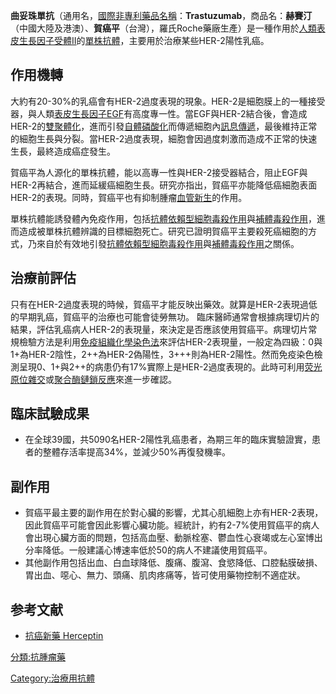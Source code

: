 {{medical}}
{{Drugbox
 | Verifiedfields = changed
 | verifiedrevid = 470612477
 | image = HerceptinFab.jpg
 | width = 300

<!--Monoclonal antibody data-->
 | type = mab
 | mab_type = mab
 | source = zu/o
 | target = [[人類表皮生長因子受體II|HER2/neu]]

<!--Clinical data-->
 | tradename = Herceptin
 | Drugs.com = {{drugs.com|monograph|trastuzumab}}
 | pregnancy_category = X
 | legal_status =  
 | routes_of_administration = Intravenous

<!--Pharmacokinetic data-->
 | bioavailability =  
 | protein_bound =  
 | metabolism = Unknown, possibly reticuloendothelial system.
 | elimination_half-life = 2-12 days

<!--Identifiers-->
| ChemSpiderID_Ref = {{chemspidercite|correct|chemspider}}
| ChemSpiderID = NA
 | CAS_number_Ref = {{cascite|correct|??}}
| CAS_number = 180288-69-1
 | ATC_prefix = L01
 | ATC_suffix = XC03
 | ATC_supplemental =  
 | PubChem =  
 | DrugBank_Ref = {{drugbankcite|changed|drugbank}}
 | DrugBank = BTD00098
 | UNII_Ref = {{fdacite|correct|FDA}}
 | UNII = P188ANX8CK
 | KEGG_Ref = {{keggcite|correct|kegg}}
 | KEGG = D03257
 | ChEMBL_Ref = {{ebicite|changed|EBI}}
 | ChEMBL = 1201585

<!--Chemical data-->
 | C=6470 | H=10012 | N=1726 | O=2013 | S=42 
 | molecular_weight = 145531.5 g/mol
}}
'''曲妥珠單抗'''（通用名，[[國際非專利藥品名稱|國際非專利藥品名稱]]：'''Trastuzumab'''，商品名：'''赫賽汀'''（中國大陸及港澳）、'''賀癌平'''（台灣），羅氏Roche藥廠生產）是一種作用於[[人類表皮生長因子受體II|人類表皮生長因子受體II]]的[[單株抗體|單株抗體]]，主要用於治療某些HER-2陽性乳癌。

==作用機轉==
大約有20-30%的乳癌會有HER-2過度表現的現象。HER-2是細胞膜上的一種接受器，與人類[[表皮生長因子|表皮生長因子]]EGF有高度專一性。當EGF與HER-2結合後，會造成HER-2的[[雙聚體化|雙聚體化]]，進而引發[[自體磷酸化|自體磷酸化]]而傳遞細胞內[[訊息傳遞|訊息傳遞]]，最後維持正常的細胞生長與分裂。當HER-2過度表現，細胞會因過度刺激而造成不正常的快速生長，最終造成癌症發生。

賀癌平為人源化的單株抗體，能以高專一性與HER-2接受器結合，阻止EGF與HER-2再結合，進而延緩癌細胞生長。研究亦指出，賀癌平亦能降低癌細胞表面HER-2的表現。同時，賀癌平也有抑制腫瘤[[血管新生|血管新生]]的作用。

單株抗體能誘發體內免疫作用，包括[[抗體依賴型細胞毒殺作用|抗體依賴型細胞毒殺作用]]與[[補體毒殺作用|補體毒殺作用]]，進而造成被單株抗體辨識的目標細胞死亡。研究已證明賀癌平主要殺死癌細胞的方式，乃來自於有效地引發[[抗體依賴型細胞毒殺作用|抗體依賴型細胞毒殺作用]]與[[補體毒殺作用|補體毒殺作用]]之關係。

==治療前評估==
只有在HER-2過度表現的時候，賀癌平才能反映出藥效。就算是HER-2表現過低的早期乳癌，賀癌平的治療也可能會徒勞無功。
臨床醫師通常會根據病理切片的結果，評估乳癌病人HER-2的表現量，來決定是否應該使用賀癌平。病理切片常規檢驗方法是利用[[免疫組織化學染色法|免疫組織化學染色法]]來評估HER-2表現量，一般定為四級：0與1+為HER-2陰性，2++為HER-2偽陽性，3+++則為HER-2陽性。然而免疫染色檢測呈現0、1+與2++的病患仍有17%實際上是HER-2過度表現的。此時可利用[[荧光原位雜交|荧光原位雜交]]或[[聚合酶鏈鎖反應|聚合酶鏈鎖反應]]來進一步確認。

==臨床試驗成果==
*在全球39國，共5090名HER-2陽性乳癌患者，為期三年的臨床實驗證實，患者的整體存活率提高34%，並減少50%再復發機率。

==副作用==
*賀癌平最主要的副作用在於對心臟的影響，尤其心肌細胞上亦有HER-2表現，因此賀癌平可能會因此影響心臟功能。經統計，約有2-7%使用賀癌平的病人會出現心臟方面的問題，包括高血壓、動脈栓塞、鬱血性心衰竭或左心室博出分率降低。一般建議心博速率低於50的病人不建議使用賀癌平。
*其他副作用包括出血、白血球降低、腹痛、腹瀉、食慾降低、口腔黏膜破損、胃出血、噁心、無力、頭痛、肌肉疼痛等，皆可使用藥物控制不適症狀。

==参考文献==
{{reflist}}
*[http://www.tccf.org.tw/old/medecine/nm_10.htm 抗癌新藥 Herceptin] {{Wayback|url=http://www.tccf.org.tw/old/medecine/nm_10.htm |date=20121020002204 }}

{{Extracellular chemotherapeutic agents}}


[[Category:治療用抗體|Category:治療用抗體]]
[[分類:抗腫瘤藥|分類:抗腫瘤藥]]